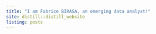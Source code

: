 ```yaml
---
title: "I am Fabrice BIRASA, an emerging data analyst!"
site: distill::distill_website
listing: posts
---
```


